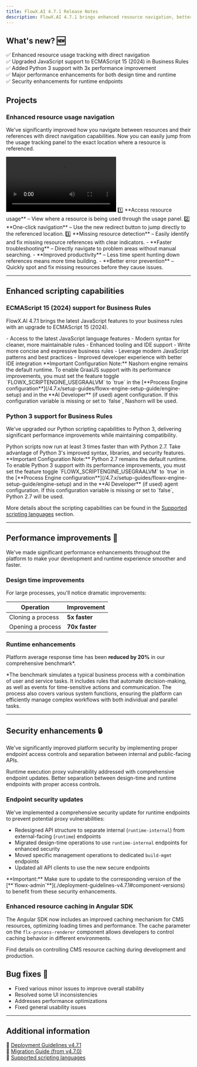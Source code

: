 ```yaml
---
title: FlowX.AI 4.7.1 Release Notes
description: FlowX.AI 4.7.1 brings enhanced resource navigation, better error detection, and workflow improvements to make your development journey even smoother! 🚀
---
```


## What's new? 🆕

✅ Enhanced resource usage tracking with direct navigation  
✅ Upgraded JavaScript support to ECMAScript 15 (2024) in Business Rules  
✅ Added Python 3 support with 3x performance improvement  
✅ Major performance enhancements for both design time and runtime        
✅ Security enhancements for runtime endpoints


## Projects

### Enhanced resource usage navigation

We've significantly improved how you navigate between resources and their references with direct navigation capabilities. Now you can easily jump from the usage tracking panel to the exact location where a resource is referenced.

<Frame>
<video
  controls
  className="w-full aspect-video"
  src="https://s3.eu-west-1.amazonaws.com/docx.flowx.ai/470/redirect_usage.mp4"
></video>
</Frame>

<Tabs>  
<Tab title="How it works">  
1️⃣ **Access resource usage** – View where a resource is being used through the usage panel.  
2️⃣ **One-click navigation** – Use the new redirect button to jump directly to the referenced location.  
3️⃣ **Missing resource detection** – Easily identify and fix missing resource references with clear indicators.  
</Tab>  
<Tab title="Why it's better">  
- **Faster troubleshooting** – Directly navigate to problem areas without manual searching.  
- **Improved productivity** – Less time spent hunting down references means more time building.  
- **Better error prevention** – Quickly spot and fix missing resources before they cause issues.  
</Tab>  
</Tabs>  



---

## Enhanced scripting capabilities

### ECMAScript 15 (2024) support for Business Rules

FlowX.AI 4.7.1 brings the latest JavaScript features to your business rules with an upgrade to ECMAScript 15 (2024).

<Tabs>  
<Tab title="What's included">  
- Access to the latest JavaScript language features
- Modern syntax for cleaner, more maintainable rules
- Enhanced tooling and IDE support
</Tab>  
<Tab title="Benefits">  
- Write more concise and expressive business rules
- Leverage modern JavaScript patterns and best practices
- Improved developer experience with better IDE integration
</Tab>  
</Tabs>

<Info>
**Important Configuration Note:** Nashorn engine remains the default runtime. To enable GraalJS support with its performance improvements, you must set the feature toggle `FLOWX_SCRIPTENGINE_USEGRAALVM` to `true` in the [**Process Engine configuration**](/4.7.x/setup-guides/flowx-engine-setup-guide/engine-setup) and in the **AI Developer** (if used) agent configuration. If this configuration variable is missing or set to `false`, Nashorn will be used.
</Info>

### Python 3 support for Business Rules

We've upgraded our Python scripting capabilities to Python 3, delivering significant performance improvements while maintaining compatibility.

<CardGroup columns="2">
  <Card title="3x Faster Execution" icon="bolt">  
  Python scripts now run at least 3 times faster than with Python 2.7.
  </Card>  
  <Card title="Modern Python Features" icon="code">  
  Take advantage of Python 3's improved syntax, libraries, and security features.
  </Card>  
</CardGroup>

<Info>
**Important Configuration Note:** Python 2.7 remains the default runtime. To enable Python 3 support with its performance improvements, you must set the feature toggle `FLOWX_SCRIPTENGINE_USEGRAALVM` to `true` in the [**Process Engine configuration**](/4.7.x/setup-guides/flowx-engine-setup-guide/engine-setup) and in the **AI Developer** (if used) agent configuration. If this configuration variable is missing or set to `false`, Python 2.7 will be used.
</Info>


More details about the scripting capabilities can be found in the [Supported scripting languages](../../4.7.x/docs/building-blocks/supported-scripts) section.

---

## Performance improvements 🚀


We've made significant performance enhancements throughout the platform to make your development and runtime experience smoother and faster.

### Design time improvements

For large processes, you'll notice dramatic improvements:

| Operation         | Improvement    |
| ----------------- | -------------- |
| Cloning a process | **5x faster**  |
| Opening a process | **70x faster** |

### Runtime enhancements

Platform average response time has been **reduced by 20%** in our comprehensive benchmark*.

<Info>
*The benchmark simulates a typical business process with a combination of user and service tasks. It includes rules that automate decision-making, as well as events for time-sensitive actions and communication. The process also covers various system functions, ensuring the platform can efficiently manage complex workflows with both individual and parallel tasks.
</Info>

---

## Security enhancements 🔒

We've significantly improved platform security by implementing proper endpoint access controls and separation between internal and public-facing APIs.

<CardGroup columns="2">
  <Card title="Enhanced API Security" icon="shield-check">  
  Runtime execution proxy vulnerability addressed with comprehensive endpoint updates.
  </Card>  
  <Card title="Access Control Improvements" icon="lock">  
  Better separation between design-time and runtime endpoints with proper access controls.
  </Card>  
</CardGroup>

### Endpoint security updates

We've implemented a comprehensive security update for runtime endpoints to prevent potential proxy vulnerabilities:

- Redesigned API structure to separate internal (`runtime-internal`) from external-facing (`runtime`) endpoints
- Migrated design-time operations to use `runtime-internal` endpoints for enhanced security
- Moved specific management operations to dedicated `build-mgmt` endpoints 
- Updated all API clients to use the new secure endpoints

<Info>
**Important:** Make sure to update to the corresponding  version of the [**`flowx-admin`**](./deployment-guidelines-v4.7.1#component-versions) to benefit from these security enhancements.
</Info>


### Enhanced resource caching in Angular SDK

The Angular SDK now includes an improved caching mechanism for CMS resources, optimizing loading times and performance. The cache parameter on the `flx-process-renderer` component allows developers to control caching behavior in different environments.

<Card title="Read about caching in Angular SDK" href="../../4.7.x/sdks/angular-renderer#caching" icon="rocket">
Find details on controlling CMS resource caching during development and production.
</Card>

## **Bug fixes** 🐞  

* Fixed various minor issues to improve overall stability
* Resolved some UI inconsistencies
* Addresses performance optimizations
* Fixed general usability issues
---

## **Additional information**  

📌 [Deployment Guidelines v4.7.1](./deployment-guidelines-v4.7.1)  
📌 [Migration Guide (from v4.7.0)](./migrating-from-v4.7.0-to-v4.7.1)  
📌 [Supported scripting languages](../../4.7.x/docs/building-blocks/supported-scripts)
